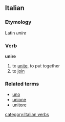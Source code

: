 ==Italian==
===Etymology===
Latin ''unire''
===Verb===
'''unire'''

# to [[unite]], to put together
# to [[join]]

===Related terms===
*[[uno]]
*[[unione]]
*[[unitore]]
[[category:Italian verbs]]